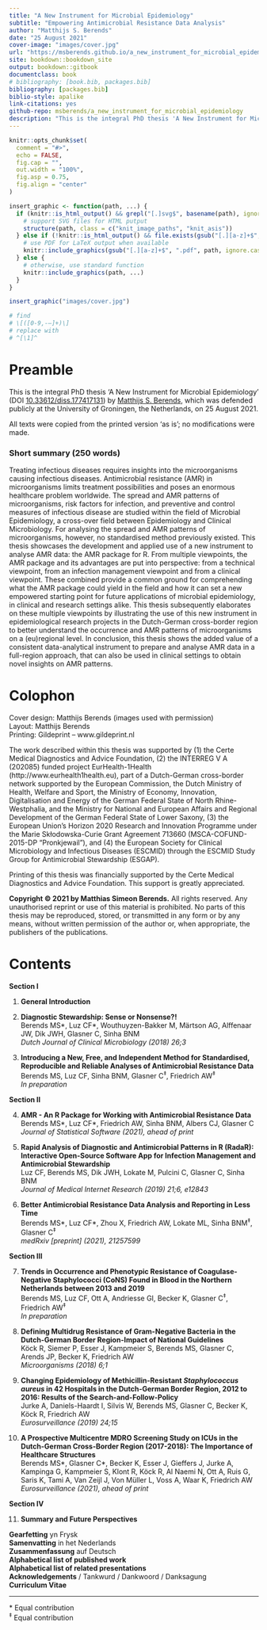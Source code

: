 ```yaml
--- 
title: "A New Instrument for Microbial Epidemiology"
subtitle: "Empowering Antimicrobial Resistance Data Analysis"
author: "Matthijs S. Berends"
date: "25 August 2021"
cover-image: "images/cover.jpg"
url: "https://msberends.github.io/a_new_instrument_for_microbial_epidemiology"
site: bookdown::bookdown_site
output: bookdown::gitbook
documentclass: book
# bibliography: [book.bib, packages.bib]
bibliography: [packages.bib]
biblio-style: apalike
link-citations: yes
github-repo: msberends/a_new_instrument_for_microbial_epidemiology
description: "This is the integral PhD thesis 'A New Instrument for Microbial Epidemiology' (DOI 10.33612/diss.177417131) by Matthijs S. Berends, which was defended publicly at the University of Groningen, the Netherlands, on 25 August 2021."
---
```


```r
knitr::opts_chunk$set(
  comment = "#>",
  echo = FALSE,
  fig.cap = "",
  out.width = "100%",
  fig.asp = 0.75,
  fig.align = "center"
)

insert_graphic <- function(path, ...) {
  if (knitr::is_html_output() && grepl("[.]svg$", basename(path), ignore.case = TRUE)) {
    # support SVG files for HTML putput
    structure(path, class = c("knit_image_paths", "knit_asis"))
  } else if (!knitr::is_html_output() && file.exists(gsub("[.][a-z]+$", ".pdf", path, ignore.case = TRUE))) {
    # use PDF for LaTeX output when available
    knitr::include_graphics(gsub("[.][a-z]+$", ".pdf", path, ignore.case = TRUE), ...)
  } else {
    # otherwise, use standard function
    knitr::include_graphics(path, ...)
  }
}

insert_graphic("images/cover.jpg")

# find 
# \[([0-9,-–]+)\]
# replace with
# ^[\1]^


```

# Preamble {-}

This is the integral PhD thesis 'A New Instrument for Microbial Epidemiology' (DOI [10.33612/diss.177417131](https://doi.org/10.33612/diss.177417131)) by [Matthijs S. Berends](https://www.rug.nl/staff/m.s.berends), which was defended publicly at the University of Groningen, the Netherlands, on 25 August 2021.

All texts were copied from the printed version 'as is'; no modifications were made.

### Short summary (250 words) {-}

Treating infectious diseases requires insights into the microorganisms causing infectious diseases. Antimicrobial resistance (AMR) in microorganisms limits treatment possibilities and poses an enormous healthcare problem worldwide. The spread and AMR patterns of microorganisms, risk factors for infection, and preventive and control measures of infectious disease are studied within the field of Microbial Epidemiology, a cross-over field between Epidemiology and Clinical Microbiology. For analysing the spread and AMR patterns of microorganisms, however, no standardised method previously existed. This thesis showcases the development and applied use of a new instrument to analyse AMR data: the AMR package for R. From multiple viewpoints, the AMR package and its advantages are put into perspective: from a technical viewpoint, from an infection management viewpoint and from a clinical viewpoint. These combined provide a common ground for comprehending what the AMR package could yield in the field and how it can set a new empowered starting point for future applications of microbial epidemiology, in clinical and research settings alike. This thesis subsequently elaborates on these multiple viewpoints by illustrating the use of this new instrument in epidemiological research projects in the Dutch-German cross-border region to better understand the occurrence and AMR patterns of microorganisms on a (eu)regional level. In conclusion, this thesis shows the added value of a consistent data-analytical instrument to prepare and analyse AMR data in a full-region approach, that can also be used in clinical settings to obtain novel insights on AMR patterns.

# Colophon {-}

Cover design: Matthijs Berends (images used with permission)  
Layout: Matthijs Berends  
Printing: Gildeprint – www.gildeprint.nl

The work described within this thesis was supported by (1) the Certe Medical Diagnostics and Advice Foundation, (2) the INTERREG V A (202085) funded project EurHealth-1Health (http://www.eurhealth1health.eu), part of a Dutch-German cross-border network supported by the European Commission, the Dutch Ministry of Health, Welfare and Sport, the Ministry of Economy, Innovation, Digitalisation and Energy of the German Federal State of North Rhine-Westphalia, and the Ministry for National and European Affairs and Regional Development of the German Federal State of Lower Saxony, (3) the European Union’s Horizon 2020 Research and Innovation Programme under the Marie Skłodowska-Curie Grant Agreement 713660 (MSCA-COFUND-2015-DP “Pronkjewail”), and (4) the European Society for Clinical Microbiology and Infectious Diseases (ESCMID) through the ESCMID Study Group for Antimicrobial Stewardship (ESGAP).

Printing of this thesis was financially supported by the Certe Medical Diagnostics and Advice Foundation. This support is greatly appreciated.

**Copyright © 2021 by Matthias Simeon Berends.** All rights reserved. Any unauthorised reprint or use of this material is prohibited. No parts of this thesis may be reproduced, stored, or transmitted in any form or by any means, without written permission of the author or, when appropriate, the publishers of the publications.

# Contents {-}

**Section I**

1. **General Introduction**

2. **Diagnostic Stewardship: Sense or Nonsense?!**  
  Berends MS\*, Luz CF\*, Wouthuyzen-Bakker M, Märtson AG, Alffenaar JW, Dik JWH, Glasner C, Sinha BNM  
  *Dutch Journal of Clinical Microbiology (2018) 26;3*

3. **Introducing a New, Free, and Independent Method for Standardised, Reproducible and Reliable Analyses of Antimicrobial Resistance Data**  
  Berends MS, Luz CF, Sinha BNM, Glasner C^‡^, Friedrich AW^‡^  
  *In preparation*

**Section II**

4. **AMR - An R Package for Working with Antimicrobial Resistance Data**  
  Berends MS\*, Luz CF\*, Friedrich AW, Sinha BNM, Albers CJ, Glasner C  
  *Journal of Statistical Software (2021), ahead of print*

5. **Rapid Analysis of Diagnostic and Antimicrobial Patterns in R (RadaR): Interactive Open-Source Software App for Infection Management and Antimicrobial Stewardship**  
  Luz CF, Berends MS, Dik JWH, Lokate M, Pulcini C, Glasner C, Sinha BNM  
  *Journal of Medical Internet Research (2019) 21;6, e12843*

6. **Better Antimicrobial Resistance Data Analysis and Reporting in Less Time**  
  Berends MS\*, Luz CF\*, Zhou X, Friedrich AW, Lokate ML, Sinha BNM^‡^, Glasner C^‡^  
  *medRxiv [preprint] (2021), 21257599*

**Section III**

7. **Trends in Occurrence and Phenotypic Resistance of Coagulase-Negative Staphylococci (CoNS) Found in Blood in the Northern Netherlands between 2013 and 2019**  
  Berends MS, Luz CF, Ott A, Andriesse GI, Becker K, Glasner C^‡^, Friedrich AW^‡^  
  *In preparation*

8. **Defining Multidrug Resistance of Gram-Negative Bacteria in the Dutch-German Border Region-Impact of National Guidelines**  
  Köck R, Siemer P, Esser J, Kampmeier S, Berends MS, Glasner C, Arends JP, Becker K, Friedrich AW  
  *Microorganisms (2018) 6;1*

9. **Changing Epidemiology of Methicillin-Resistant *Staphylococcus aureus* in	42 Hospitals in the Dutch-German Border Region, 2012 to 2016: Results of the Search-and-Follow-Policy**  
  Jurke A, Daniels-Haardt I, Silvis W, Berends MS, Glasner C, Becker K, Köck R, Friedrich AW  
  *Eurosurveillance (2019) 24;15*

10. **A Prospective Multicentre MDRO Screening Study on ICUs in the Dutch-German Cross-Border Region (2017-2018): The Importance of Healthcare Structures**  
  Berends MS\*, Glasner C\*, Becker K, Esser J, Gieffers J, Jurke A, Kampinga G, Kampmeier S, Klont R, Köck R, Al Naemi N, Ott A, Ruis G, Saris K, Tami A, Van Zeijl J, Von Müller L, Voss A, Waar K, Friedrich AW  
  *Eurosurveillance (2021), ahead of print*

**Section IV**

11. **Summary and Future Perspectives**

**Gearfetting** yn Frysk  
**Samenvatting** in het Nederlands  
**Zusammenfassung** auf Deutsch  
**Alphabetical list of published work**  
**Alphabetical list of related presentations**  
**Acknowledgements** / Tankwurd / Dankwoord / Danksagung  
**Curriculum Vitae**

----

\*	Equal contribution  
^‡^	Equal contribution
